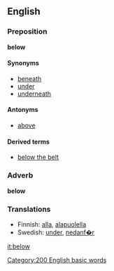 ==English==
===Preposition===
'''below'''

====Synonyms====
*[[beneath]]
*[[under]]
*[[underneath]]

====Antonyms====
*[[above]]

====Derived terms====
*[[below the belt]]
<!-- below par, below cost, below freezing, below zero, below average -->

===Adverb===
'''below'''

===Translations===
*Finnish: [[alla]], [[alapuolella]]
*Swedish: [[under]], [[nedanf�r]]

[[it:below]]
[[Category:200 English basic words]]